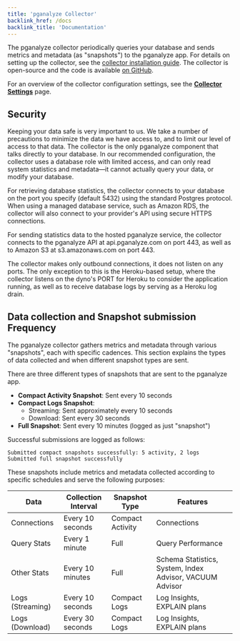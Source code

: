 ```yaml
---
title: 'pganalyze Collector'
backlink_href: /docs
backlink_title: 'Documentation'
---
```


The pganalyze collector periodically queries your database and sends metrics and metadata (as "snapshots") to
the pganalyze app. For details on setting up the collector, see the [collector installation guide](/docs/install).
The collector is open-source and the code is available [on GitHub](https://github.com/pganalyze/collector).

For an overview of the collector configuration settings, see the **[Collector Settings](/docs/collector/settings)** page.

## Security

Keeping your data safe is very important to us. We take a number of precautions to minimize the data
we have access to, and to limit our level of access to that data. The collector is the only pganalyze
component that talks directly to your database. In our recommended configuration, the collector uses
a database role with limited access, and can only read system statistics and metadata&mdash;it cannot actually
query your data, or modify your database.

For retrieving database statistics, the collector connects to your database on the port you specify (default 5432)
using the standard Postgres protocol. When using a managed database service, such as Amazon RDS, the collector
will also connect to your provider's API using secure HTTPS connections.

For sending statistics data to the hosted pganalyze service, the collector connects to the pganalyze API at
api.pganalyze.com on port 443, as well as to Amazon S3 at s3.amazonaws.com on port 443.

The collector makes only outbound connections, it does not listen on any ports. The only exception to this is the
Heroku-based setup, where the collector listens on the dyno's PORT for Heroku to consider the application running,
as well as to receive database logs by serving as a Heroku log drain.

## Data collection and Snapshot submission Frequency

The pganalyze collector gathers metrics and metadata through various "snapshots", each with specific cadences.
This section explains the types of data collected and when different snapshot types are sent.

There are three different types of snapshots that are sent to the pganalyze app.

* **Compact Activity Snapshot**: Sent every 10 seconds
* **Compact Logs Snapshot**:
  * Streaming: Sent approximately every 10 seconds
  * Download: Sent every 30 seconds
* **Full Snapshot**: Sent every 10 minutes (logged as just "snapshot")

Successful submissions are logged as follows:

```
Submitted compact snapshots successfully: 5 activity, 2 logs
Submitted full snapshot successfully
```

These snapshots include metrics and metadata collected according to specific schedules and serve the following purposes:

| Data             | Collection Interval | Snapshot Type    | Features                    |
|------------------|---------------------|------------------|-----------------------------|
| Connections      | Every 10 seconds    | Compact Activity | Connections                 |
| Query Stats      | Every 1 minute      | Full             | Query Performance           |
| Other Stats      | Every 10 minutes    | Full             | Schema Statistics, System, Index Advisor, VACUUM Advisor |
| Logs (Streaming) | Every 10 seconds    | Compact Logs     | Log Insights, EXPLAIN plans |
| Logs (Download)  | Every 30 seconds    | Compact Logs     | Log Insights, EXPLAIN plans |
